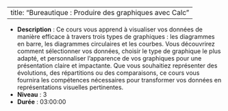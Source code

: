 
---
title: "Bureautique : Produire des graphiques avec Calc"
---


- **Description** : Ce cours vous apprend à visualiser vos données de manière efficace à travers trois types de graphiques : les diagrammes en barre, les diagrammes circulaires et les courbes. Vous découvrirez comment sélectionner vos données, choisir le type de graphique le plus adapté, et personnaliser l'apparence de vos graphiques pour une présentation claire et impactante. Que vous souhaitiez représenter des évolutions, des répartitions ou des comparaisons, ce cours vous fournira les compétences nécessaires pour transformer vos données en représentations visuelles pertinentes. 
- **Niveau** : 3
- **Durée** : 03:00:00
